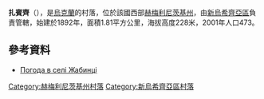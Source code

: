 {{coord|48|52|25|N|27|22|13|E|scale:100000|display=title}}

'''扎賓齊'''（{{lang-uk|Жабинці}}），是[[烏克蘭|烏克蘭]]的村落，位於該國西部[[赫梅利尼茨基州|赫梅利尼茨基州]]，由[[新烏希齊亞區|新烏希齊亞區]]負責管轄，始建於1892年，面積1.81平方公里，海拔高度228米，2001年人口473。

==參考資料==
* [http://weather.in.ua/ua/hmel'nickaja/7643 Погода в селі Жабинці] {{Wayback|url=http://weather.in.ua/ua/hmel'nickaja/7643 |date=20111220112000 }}

{{DEFAULTSORT:Жабинці}}
[[Category:赫梅利尼茨基州村落|Category:赫梅利尼茨基州村落]]
[[Category:新烏希齊亞區村落|Category:新烏希齊亞區村落]]


{{Khmelnytskyi-geo-stub}}